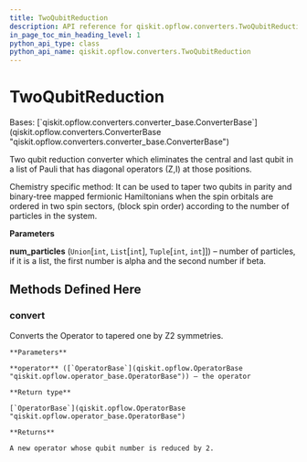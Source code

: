```yaml
---
title: TwoQubitReduction
description: API reference for qiskit.opflow.converters.TwoQubitReduction
in_page_toc_min_heading_level: 1
python_api_type: class
python_api_name: qiskit.opflow.converters.TwoQubitReduction
---
```


# TwoQubitReduction

<Class id="qiskit.opflow.converters.TwoQubitReduction" isDedicatedPage={true} github="https://github.com/qiskit/qiskit/tree/stable/0.21/qiskit/opflow/converters/two_qubit_reduction.py" signature="TwoQubitReduction(num_particles)" modifiers="class">
  Bases: [`qiskit.opflow.converters.converter_base.ConverterBase`](qiskit.opflow.converters.ConverterBase "qiskit.opflow.converters.converter_base.ConverterBase")

  Two qubit reduction converter which eliminates the central and last qubit in a list of Pauli that has diagonal operators (Z,I) at those positions.

  Chemistry specific method: It can be used to taper two qubits in parity and binary-tree mapped fermionic Hamiltonians when the spin orbitals are ordered in two spin sectors, (block spin order) according to the number of particles in the system.

  **Parameters**

  **num\_particles** (`Union`\[`int`, `List`\[`int`], `Tuple`\[`int`, `int`]]) – number of particles, if it is a list, the first number is alpha and the second number if beta.

  ## Methods Defined Here

  <span id="qiskit-opflow-converters-twoqubitreduction-convert" />

  ### convert

  <Function id="qiskit.opflow.converters.TwoQubitReduction.convert" signature="TwoQubitReduction.convert(operator)">
    Converts the Operator to tapered one by Z2 symmetries.

    **Parameters**

    **operator** ([`OperatorBase`](qiskit.opflow.OperatorBase "qiskit.opflow.operator_base.OperatorBase")) – the operator

    **Return type**

    [`OperatorBase`](qiskit.opflow.OperatorBase "qiskit.opflow.operator_base.OperatorBase")

    **Returns**

    A new operator whose qubit number is reduced by 2.
  </Function>
</Class>

